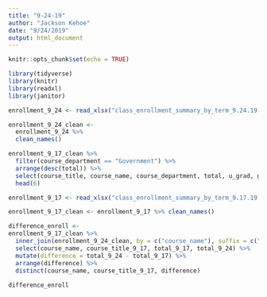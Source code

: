 ```yaml
---
title: "9-24-19"
author: "Jackson Kehoe"
date: "9/24/2019"
output: html_document
---
```


```r
knitr::opts_chunk$set(echo = TRUE)
```

```r
library(tidyverse)
library(knitr)
library(readxl)
library(janitor)

enrollment_9_24 <- read_xlsx("class_enrollment_summary_by_term_9.24.19.xlsx", skip = 3)

```

```r
enrollment_9_24_clean <- 
  enrollment_9_24 %>%
  clean_names() 

enrollment_9_17_clean %>%
  filter(course_department == "Government") %>%
  arrange(desc(total)) %>%
  select(course_title, course_name, course_department, total, u_grad, grad) %>%
  head(6)
```

```r
enrollment_9_17 <- read_xlsx("class_enrollment_summary_by_term_9.17.19.xlsx", skip = 3)
```

```r
enrollment_9_17_clean <- enrollment_9_17 %>% clean_names()
```

```r
difference_enroll <-
enrollment_9_17_clean %>% 
  inner_join(enrollment_9_24_clean, by = c("course_name"), suffix = c("_9_17", "_9_24")) %>%
  select(course_name, course_title_9_17, total_9_17, total_9_24) %>%
  mutate(difference = total_9_24 - total_9_17) %>%
  arrange(difference) %>%
  distinct(course_name, course_title_9_17, difference)
  
difference_enroll
```

